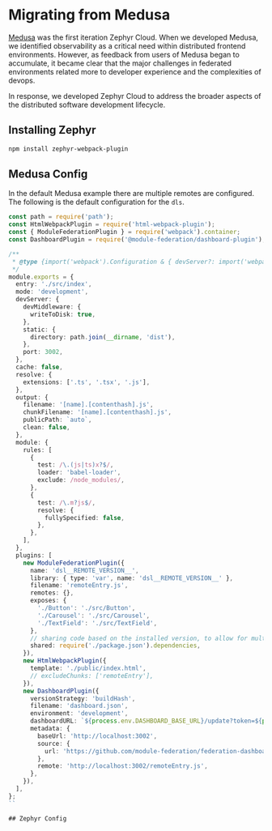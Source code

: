
# Migrating from Medusa

[Medusa](https://medusa.codes/) was the first iteration Zephyr Cloud. When we developed Medusa, we identified observability as a critical need within distributed frontend environments. However, as feedback from users of Medusa began to accumulate, it became clear that the major challenges in federated environments related more to developer experience and the complexities of devops.

In response, we developed Zephyr Cloud to address the broader aspects of the distributed software development lifecycle.

## Installing Zephyr

```sh filename="Terminal"
npm install zephyr-webpack-plugin
```

## Medusa Config

In the default Medusa example <SourceCode href="https://github.com/module-federation/module-federation-examples/tree/master/medusa-example" /> there are multiple remotes are configured. The following is the default configuration for the `dls`.

```ts filename="dsl/webpack.config.js"
const path = require('path');
const HtmlWebpackPlugin = require('html-webpack-plugin');
const { ModuleFederationPlugin } = require('webpack').container;
const DashboardPlugin = require('@module-federation/dashboard-plugin');

/**
 * @type {import('webpack').Configuration & { devServer?: import('webpack-dev-server').Configuration }}
 */
module.exports = {
  entry: './src/index',
  mode: 'development',
  devServer: {
    devMiddleware: {
      writeToDisk: true,
    },
    static: {
      directory: path.join(__dirname, 'dist'),
    },
    port: 3002,
  },
  cache: false,
  resolve: {
    extensions: ['.ts', '.tsx', '.js'],
  },
  output: {
    filename: '[name].[contenthash].js',
    chunkFilename: '[name].[contenthash].js',
    publicPath: `auto`,
    clean: false,
  },
  module: {
    rules: [
      {
        test: /\.(js|ts)x?$/,
        loader: 'babel-loader',
        exclude: /node_modules/,
      },
      {
        test: /\.m?js$/,
        resolve: {
          fullySpecified: false,
        },
      },
    ],
  },
  plugins: [
    new ModuleFederationPlugin({
      name: 'dsl__REMOTE_VERSION__',
      library: { type: 'var', name: 'dsl__REMOTE_VERSION__' },
      filename: 'remoteEntry.js',
      remotes: {},
      exposes: {
        './Button': './src/Button',
        './Carousel': './src/Carousel',
        './TextField': './src/TextField',
      },
      // sharing code based on the installed version, to allow for multiple vendors with different versions
      shared: require('./package.json').dependencies,
    }),
    new HtmlWebpackPlugin({
      template: './public/index.html',
      // excludeChunks: ['remoteEntry'],
    }),
    new DashboardPlugin({
      versionStrategy: 'buildHash',
      filename: 'dashboard.json',
      environment: 'development',
      dashboardURL: `${process.env.DASHBOARD_BASE_URL}/update?token=${process.env.DASHBOARD_WRITE_TOKEN}`,
      metadata: {
        baseUrl: 'http://localhost:3002',
        source: {
          url: 'https://github.com/module-federation/federation-dashboard/tree/master/dashboard-example/dsl',
        },
        remote: 'http://localhost:3002/remoteEntry.js',
      },
    }),
  ],
};
``

## Zephyr Config
